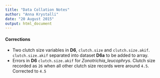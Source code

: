 ```yaml
---
title: "Data Collation Notes"
author: "Anna Krystalli"
date: "20 August 2015"
output: html_document
---
```


#### Corrections

- Two clutch size variables in **D6**, ```clutch.size``` and ```clutch.size.akif```. ```clutch.size.akif``` separated into dataset **D6a** to be added to array.
- Errors in **D6** ```clutch.size.akif``` for *Zonotrichia_leucophrys*. Clutch size recorded as ```26``` when all other clutch size records were around ```4.5```. Corrected to ```4.5``` 


